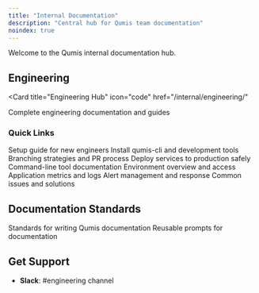 ```yaml
---
title: "Internal Documentation"
description: "Central hub for Qumis team documentation"
noindex: true
---
```


Welcome to the Qumis internal documentation hub.

## Engineering

<Card
  title="Engineering Hub"
  icon="code"
  href="/internal/engineering/"
>
  Complete engineering documentation and guides
</Card>

### Quick Links

<CardGroup cols={3}>
  <Card
    title="Onboarding Guide"
    icon="user-plus"
    href="/internal/engineering/onboarding"
  >
    Setup guide for new engineers
  </Card>
  <Card
    title="Tools Setup"
    icon="wrench"
    href="/internal/engineering/tools-setup"
  >
    Install qumis-cli and development tools
  </Card>
  <Card
    title="Git Workflow"
    icon="git-branch"
    href="/internal/engineering/git-branching-strategies"
  >
    Branching strategies and PR process
  </Card>
  <Card
    title="Production Deployment"
    icon="rocket"
    href="/internal/engineering/deployment/production-deployment"
  >
    Deploy services to production safely
  </Card>
  <Card
    title="qumis-cli Reference"
    icon="terminal"
    href="/internal/engineering/operations/qumis-cli-reference"
  >
    Command-line tool documentation
  </Card>
  <Card
    title="AWS Infrastructure"
    icon="cloud"
    href="/internal/engineering/infrastructure/aws-environments"
  >
    Environment overview and access
  </Card>
  <Card
    title="CloudWatch Monitoring"
    icon="chart-line"
    href="/internal/engineering/infrastructure/cloudwatch-monitoring"
  >
    Application metrics and logs
  </Card>
  <Card
    title="Alerts & Incidents"
    icon="bell"
    href="/internal/engineering/infrastructure/cloudwatch-alerts"
  >
    Alert management and response
  </Card>
  <Card
    title="Troubleshooting"
    icon="circle-alert"
    href="/internal/engineering/troubleshooting/common-issues"
  >
    Common issues and solutions
  </Card>
</CardGroup>

## Documentation Standards

<CardGroup cols={2}>
  <Card
    title="Writing Style Guide"
    icon="pen-line"
    href="/internal/documentation/writing-style-guide"
  >
    Standards for writing Qumis documentation
  </Card>
  <Card
    title="Qumis Prompt Library"
    icon="sparkles"
    href="/internal/documentation/prompt-library"
  >
    Reusable prompts for documentation
  </Card>
</CardGroup>

## Get Support

- **Slack**: #engineering channel